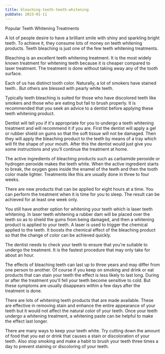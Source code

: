```yaml
---
title: bleaching-teeth-teeth-whitening
pubDate: 2023-01-11
---
```


Popular Teeth Whitening Treatments

A lot of people desire to have a brilliant smile with shiny and sparkling bright teeth. To achieve it, they consume lots of money on teeth whitening products. Teeth bleaching is just one of the few teeth whitening treatments. 

Bleaching is an excellent teeth whitening treatment. It is the most widely known treatment for whitening teeth because it is cheaper compared to laser treatment. The treatment is done without taking away any of the tooth surface. 

Each of us has distinct tooth color. Naturally, a lot of smokers have stained teeth.. But others are blessed with pearly white teeth. 

Typically teeth bleaching is suited for those who have discolored teeth like smokers and those who are eating but fail to brush properly. It is recommended that you seek an advice to a dentist before applying these teeth whitening product.

Dentist will tell you if it's appropriate for you to undergo a teeth whitening treatment and will recommend it if you are.  First the dentist will apply a gel or rubber shield on gums so that the soft tissue will not be damaged. Then they will apply the bleaching product to the teeth by means of a tray which will fit the shape of your mouth. After this the dentist would just give you some instructions and you'll continue the treatment at home.

The active ingredients of bleaching products such as carbamide peroxide or hydrogen peroxide makes the teeth white. When the active ingredient starts to break, the oxygen goes inside the enamel of the teeth and then the tooth color made lighter. Treatments like this are usually done in three to four weeks.

There are new products that can be applied for eight hours at a time. You can perform the treatment when it is time for you to sleep. The result can be achieved for at least one week only.

You still have another option for whitening your teeth which is laser teeth whitening. In laser teeth whitening a rubber dam will be placed over the teeth so as to shield the gums from being damaged, and then a whitening product is applied to your teeth. A laser is used to trigger the chemical applied to the teeth. It boosts the chemical effect of the bleaching product so that the change of color can be achieved quickly. 

The dentist needs to check your teeth to ensure that you're suitable to undergo the treatment. It is the fastest procedure that may only take for about an hour.  

The effects of bleaching teeth can last up to three years and may differ from one person to another. Of course if you keep on smoking and drink or eat products that can stain your teeth the effect is less likely to last long. During or after the treatment you'll fell your teeth become sensitive to cold. But these symptoms are usually disappears within a few days after the treatment is done.

There are lots of whitening teeth products that are made available. These are effective in removing stain and enhance the entire appearance of your teeth but it would not affect the natural color of your teeth. Once your teeth undergo a whitening treatment, a whitening paste can be helpful to make the effect last longer.

There are many ways to keep your teeth white. Try cutting down the amount of food that you eat or drink that causes a stain or discoloration of your teeth. Also stop smoking and make a habit to brush your teeth three times a day to prevent staining or discoloring of your teeth.